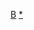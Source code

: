 {{asbox|image=Dharma Wheel.svg|category=佛教人物小作品|name=Template:Buddhism-bio-stub|subject=关于[[佛教]][[:Category:佛教人物|人物]]的}}<noinclude>
[[Category:宗教人物小作品模板|B]]
[[Category:佛教人物小作品|*]]
</noinclude>